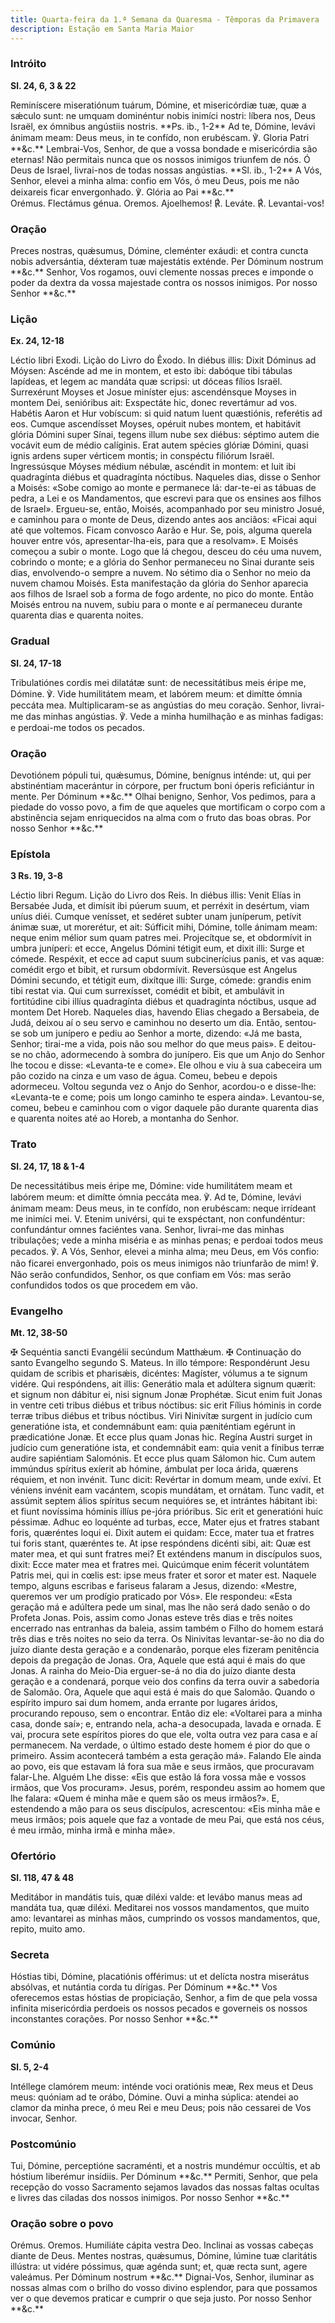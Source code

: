 ```yaml
---
title: Quarta-feira da 1.ª Semana da Quaresma - Têmporas da Primavera
description: Estação em Santa Maria Maior
---
```


### Intróito

**Sl. 24, 6, 3 & 22**

<div class="grid grid-cols-2 gap-5">
  <span class="text-justify">
    Reminíscere miseratiónum tuárum, Dómine, et misericórdiæ tuæ, quæ a sǽculo
    sunt: ne umquam dominéntur nobis inimíci nostri: líbera nos, Deus Israël, ex
    ómnibus angústiis nostris. **Ps. ib., 1-2** Ad te, Dómine, levávi ánimam
    meam: Deus meus, in te confído, non erubéscam. ℣. Gloria Patri **&c.**
  </span>
  <span class="text-justify">
    Lembrai-Vos, Senhor, de que a vossa bondade e misericórdia são eternas! Não
    permitais nunca que os nossos inimigos triunfem de nós. Ó Deus de Israel,
    livrai-nos de todas nossas angústias. **Sl. ib., 1-2** A Vós, Senhor, elevei
    a minha alma: confio em Vós, ó meu Deus, pois me não deixareis ficar
    envergonhado. ℣. Glória ao Pai **&c.**
  </span>
</div>

<div class="grid grid-cols-2 gap-5">
  <span class="text-red-500 text-center">Orémus. Flectámus génua.</span>
  <span class="text-red-500 text-center">Oremos. Ajoelhemos!</span>
  <span class="text-justify">
    <span class="text-red-500">℟.</span> Leváte.
  </span>
  <span class="text-justify">
    <span class="text-red-500">℟.</span> Levantai-vos!
  </span>
</div>

### Oração

<div class="grid grid-cols-2 gap-5">
  <span class="text-justify">
    Preces nostras, quǽsumus, Dómine, cleménter exáudi: et contra cuncta nobis
    adversántia, déxteram tuæ majestátis exténde. Per Dóminum nostrum **&c.**
  </span>
  <span class="text-justify">
    Senhor, Vos rogamos, ouvi clemente nossas preces e imponde o poder da dextra
    da vossa majestade contra os nossos inimigos. Por nosso Senhor **&c.**
  </span>
</div>

### Lição

**Ex. 24, 12-18**

<div class="grid grid-cols-2 gap-5">
  <span class="text-justify">Léctio libri Exodi.</span>
  <span class="text-justify">Lição do Livro do Êxodo.</span>
  <span class="text-justify">
    In diébus illis: Dixit Dóminus ad Móysen: Ascénde ad me in montem, et esto
    ibi: dabóque tibi tábulas lapídeas, et legem ac mandáta quæ scripsi: ut
    dóceas fílios Israël. Surrexérunt Moyses et Josue miníster ejus:
    ascendénsque Moyses in montem Dei, senióribus ait: Exspectáte hic, donec
    revertámur ad vos. Habétis Aaron et Hur vobíscum: si quid natum luent
    quæstiónis, referétis ad eos. Cumque ascendísset Moyses, opéruit nubes
    montem, et habitávit glória Dómini super Sínai, tegens illum nube sex
    diébus: séptimo autem die vocávit eum de médio calíginis. Erat autem spécies
    glóriæ Dómini, quasi ignis ardens super vérticem montis; in conspéctu
    filiórum Israël. Ingressúsque Móyses médium nébulæ, ascéndit in montem: et
    luit ibi quadragínta diébus et quadragínta nóctibus.
  </span>
  <span class="text-justify">
    Naqueles dias, disse o Senhor a Moisés: «Sobe comigo ao monte e permanece
    lá: dar-te-ei as tábuas de pedra, a Lei e os Mandamentos, que escrevi para
    que os ensines aos filhos de Israel». Ergueu-se, então, Moisés, acompanhado
    por seu ministro Josué, e caminhou para o monte de Deus, dizendo antes aos
    anciãos: «Ficai aqui até que voltemos. Ficam convosco Aarão e Hur. Se, pois,
    alguma querela houver entre vós, apresentar-lha-eis, para que a resolvam». E
    Moisés começou a subir o monte. Logo que lá chegou, desceu do céu uma nuvem,
    cobrindo o monte; e a glória do Senhor permaneceu no Sinai durante seis
    dias, envolvendo-o sempre a nuvem. No sétimo dia o Senhor no meio da nuvem
    chamou Moisés. Esta manifestação da glória do Senhor aparecia aos filhos de
    Israel sob a forma de fogo ardente, no pico do monte. Então Moisés entrou na
    nuvem, subiu para o monte e aí permaneceu durante quarenta dias e quarenta
    noites.
  </span>
</div>

### Gradual

**Sl. 24, 17-18**

<div class="grid grid-cols-2 gap-5">
  <span class="text-justify">
    Tribulatiónes cordis mei dilatátæ sunt: de necessitátibus meis éripe me,
    Dómine. ℣. Vide humilitátem meam, et labórem meum: et dimítte ómnia peccáta
    mea.
  </span>
  <span class="text-justify">
    Multiplicaram-se as angústias do meu coração. Senhor, livrai-me das minhas
    angústias. ℣. Vede a minha humilhação e as minhas fadigas: e perdoai-me
    todos os pecados.
  </span>
</div>

### Oração

<div class="grid grid-cols-2 gap-5">
  <span class="text-justify">
    Devotiónem pópuli tui, quǽsumus, Dómine, benígnus inténde: ut, qui per
    abstinéntiam macerántur in córpore, per fructum boni óperis reficiántur in
    mente. Per Dóminum **&c.**
  </span>
  <span class="text-justify">
    Olhai benigno, Senhor, Vos pedimos, para a piedade do vosso povo, a fim de
    que aqueles que mortificam o corpo com a abstinência sejam enriquecidos na
    alma com o fruto das boas obras. Por nosso Senhor **&c.**
  </span>
</div>

### Epístola

**3 Rs. 19, 3-8**

<div class="grid grid-cols-2 gap-5">
  <span class="text-justify">Léctio libri Regum.</span>
  <span class="text-justify">Lição do Livro dos Reis.</span>
  <span class="text-justify">
    In diébus illis: Venit Elías in Bersabée Juda, et dimísit ibi púerum suum,
    et perréxit in desértum, viam uníus diéi. Cumque venísset, et sedéret subter
    unam juníperum, petívit ánimæ suæ, ut morerétur, et ait: Súfficit mihi,
    Dómine, tolle ánimam meam: neque enim mélior sum quam patres mei.
    Projecítque se, et obdormívit in umbra juníperi: et ecce, Angelus Dómini
    tétigit eum, et dixit illi: Surge et cómede. Respéxit, et ecce ad caput suum
    subcinerícius panis, et vas aquæ: comédit ergo et bibit, et rursum
    obdormívit. Reversúsque est Angelus Dómini secundo, et tétigit eum, dixítque
    illi: Surge, cómede: grandis enim tibi restat via. Qui cum surrexísset,
    comédit et bibit, et ambulávit in fortitúdine cibi illíus quadragínta diébus
    et quadragínta nóctibus, usque ad montem Det Horeb.
  </span>
  <span class="text-justify">
    Naqueles dias, havendo Elias chegado a Bersabeia, de Judá, deixou aí o seu
    servo e caminhou no deserto um dia. Então, sentou-se sob um junípero e pediu
    ao Senhor a morte, dizendo: «Já me basta, Senhor; tirai-me a vida, pois não
    sou melhor do que meus pais». E deitou-se no chão, adormecendo à sombra do
    junípero. Eis que um Anjo do Senhor lhe tocou e disse: «Levanta-te e come».
    Ele olhou e viu à sua cabeceira um pão cozido na cinza e um vaso de água.
    Comeu, bebeu e depois adormeceu. Voltou segunda vez o Anjo do Senhor,
    acordou-o e disse-lhe: «Levanta-te e come; pois um longo caminho te espera
    ainda». Levantou-se, comeu, bebeu e caminhou com o vigor daquele pão durante
    quarenta dias e quarenta noites até ao Horeb, a montanha do Senhor.
  </span>
</div>

### Trato

**Sl. 24, 17, 18 & 1-4**

<div class="grid grid-cols-2 gap-5">
  <span class="text-justify">
    De necessitátibus meis éripe me, Dómine: vide humilitátem meam et labórem
    meum: et dimítte ómnia peccáta mea. ℣. Ad te, Dómine, levávi ánimam meam:
    Deus meus, in te confído, non erubéscam: neque irrídeant me inimíci mei. V.
    Etenim univérsi, qui te exspéctant, non confundéntur: confundántur omnes
    faciéntes vana.
  </span>
  <span class="text-justify">
    Senhor, livrai-me das minhas tribulações; vede a minha miséria e as minhas
    penas; e perdoai todos meus pecados. ℣. A Vós, Senhor, elevei a minha alma;
    meu Deus, em Vós confio: não ficarei envergonhado, pois os meus inimigos não
    triunfarão de mim! ℣. Não serão confundidos, Senhor, os que confiam em Vós:
    mas serão confundidos todos os que procedem em vão.
  </span>
</div>

### Evangelho

**Mt. 12, 38-50**

<div class="grid grid-cols-2 gap-5">
  <span class="text-justify">
    <span class="text-red-500">✠</span> Sequéntia sancti Evangélii secúndum
    Matthǽum.
  </span>
  <span class="text-justify">
    <span class="text-red-500">✠</span> Continuação do santo Evangelho segundo
    S. Mateus.
  </span>
  <span class="text-justify">
    In illo témpore: Respondérunt Jesu quidam de scribis et pharisǽis, dicéntes:
    Magíster, vólumus a te signum vidére. Qui respóndens, ait illis: Generátio
    mala et adúltera signum quærit: et signum non dábitur ei, nisi signum Jonæ
    Prophétæ. Sicut enim fuit Jonas in ventre ceti tribus diébus et tribus
    nóctibus: sic erit Fílius hóminis in corde terræ tribus diébus et tribus
    nóctibus. Viri Ninivítæ surgent in judício cum generatióne ista, et
    condemnábunt eam: quia pæniténtiam egérunt in prædicatióne Jonæ. Et ecce
    plus quam Jonas hic. Regína Austri surget in judício cum generatióne ista,
    et condemnábit eam: quia venit a fínibus terræ audire sapiéntiam Salomónis.
    Et ecce plus quam Sálomon hic. Cum autem immúndus spíritus exíerit ab
    hómine, ámbulat per loca árida, quærens réquiem, et non invénit. Tunc dicit:
    Revértar in domum meam, unde exívi. Et véniens invénit eam vacántem, scopis
    mundátam, et ornátam. Tunc vadit, et assúmit septem álios spíritus secum
    nequióres se, et intrántes hábitant ibi: et fiunt novíssima hóminis illíus
    pe-jóra prióribus. Sic erit et generatióni huic péssimæ. Adhuc eo loquénte
    ad turbas, ecce, Mater ejus et fratres stabant foris, quæréntes loqui ei.
    Dixit autem ei quidam: Ecce, mater tua et fratres tui foris stant, quæréntes
    te. At ipse respóndens dicénti sibi, ait: Quæ est mater mea, et qui sunt
    fratres mei? Et exténdens manum in discípulos suos, dixit: Ecce mater mea et
    fratres mei. Quicúmque enim fécerit voluntátem Patris mei, qui in cœlis est:
    ipse meus frater et soror et mater est.
  </span>
  <span class="text-justify">
    Naquele tempo, alguns escribas e fariseus falaram a Jesus, dizendo: «Mestre,
    queremos ver um prodígio praticado por Vós». Ele respondeu: «Esta geração má
    e adúltera pede um sinal, mas lhe não será dado senão o do Profeta Jonas.
    Pois, assim como Jonas esteve três dias e três noites encerrado nas
    entranhas da baleia, assim também o Filho do homem estará três dias e três
    noites no seio da terra. Os Ninivitas levantar-se-ão no dia do juízo diante
    desta geração e a condenarão, porque eles fizeram penitência depois da
    pregação de Jonas. Ora, Aquele que está aqui é mais do que Jonas. A rainha
    do Meio-Dia erguer-se-á no dia do juízo diante desta geração e a condenará,
    porque veio dos confins da terra ouvir a sabedoria de Salomão. Ora, Aquele
    que aqui está é mais do que Salomão. Quando o espírito impuro sai dum homem,
    anda errante por lugares áridos, procurando repouso, sem o encontrar. Então
    diz ele: «Voltarei para a minha casa, donde saí»; e, entrando nela, acha-a
    desocupada, lavada e ornada. E vai, procura sete espíritos piores do que
    ele, volta outra vez para casa e aí permanecem. Na verdade, o último estado
    deste homem é pior do que o primeiro. Assim acontecerá também a esta geração
    má». Falando Ele ainda ao povo, eis que estavam lá fora sua mãe e seus
    irmãos, que procuravam falar-Lhe. Alguém Lhe disse: «Eis que estão lá fora
    vossa mãe e vossos irmãos, que Vos procuram». Jesus, porém, respondeu assim
    ao homem que lhe falara: «Quem é minha mãe e quem são os meus irmãos?». E,
    estendendo a mão para os seus discípulos, acrescentou: «Eis minha mãe e meus
    irmãos; pois aquele que faz a vontade de meu Pai, que está nos céus, é meu
    irmão, minha irmã e minha mãe».
  </span>
</div>

### Ofertório

**Sl. 118, 47 & 48**

<div class="grid grid-cols-2 gap-5">
  <span class="text-justify">
    Meditábor in mandátis tuis, quæ diléxi valde: et levábo manus meas ad
    mandáta tua, quæ diléxi.
  </span>
  <span class="text-justify">
    Meditarei nos vossos mandamentos, que muito amo: levantarei as minhas mãos,
    cumprindo os vossos mandamentos, que, repito, muito amo.
  </span>
</div>

### Secreta

<div class="grid grid-cols-2 gap-5">
  <span class="text-justify">
    Hóstias tibi, Dómine, placatiónis offérimus: ut et delícta nostra miserátus
    absólvas, et nutántia corda tu dírigas. Per Dóminum **&c.**
  </span>
  <span class="text-justify">
    Vos oferecemos estas hóstias de propiciação, Senhor, a fim de que pela vossa
    infinita misericórdia perdoeis os nossos pecados e governeis os nossos
    inconstantes corações. Por nosso Senhor **&c.**
  </span>
</div>

### Comúnio

**Sl. 5, 2-4**

<div class="grid grid-cols-2 gap-5">
  <span class="text-justify">
    Intéllege clamórem meum: inténde voci oratiónis meæ, Rex meus et Deus meus:
    quóniam ad te orábo, Dómine.
  </span>
  <span class="text-justify">
    Ouvi a minha súplica: atendei ao clamor da minha prece, ó meu Rei e meu
    Deus; pois não cessarei de Vos invocar, Senhor.
  </span>
</div>

### Postcomúnio

<div class="grid grid-cols-2 gap-5">
  <span class="text-justify">
    Tui, Dómine, perceptióne sacraménti, et a nostris mundémur occúltis, et ab
    hóstium liberémur insídiis. Per Dóminum **&c.**
  </span>
  <span class="text-justify">
    Permiti, Senhor, que pela recepção do vosso Sacramento sejamos lavados das
    nossas faltas ocultas e livres das ciladas dos nossos inimigos. Por nosso
    Senhor **&c.**
  </span>
</div>

### Oração sobre o povo

<div class="grid grid-cols-2 gap-5">
  <span class="text-red-500 text-center">Orémus.</span>
  <span class="text-red-500 text-center">Oremos.</span>
  <span class="text-justify">Humiliáte cápita vestra Deo.</span>
  <span class="text-justify">Inclinai as vossas cabeças diante de Deus.</span>
  <span class="text-justify">
    Mentes nostras, quǽsumus, Dómine, lúmine tuæ claritátis illústra: ut vidére
    póssimus, quæ agénda sunt; et, quæ recta sunt, agere valeámus. Per Dóminum
    nostrum **&c.**
  </span>
  <span class="text-justify">
    Dignai-Vos, Senhor, iluminar as nossas almas com o brilho do vosso divino
    esplendor, para que possamos ver o que devemos praticar e cumprir o que seja
    justo. Por nosso Senhor **&c.**
  </span>
</div>

